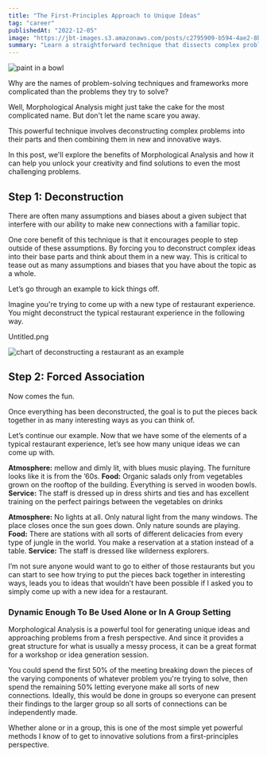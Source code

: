 ```yaml
---
title: "The First-Principles Approach to Unique Ideas"
tag: "career"
publishedAt: "2022-12-05"
image: "https://jbt-images.s3.amazonaws.com/posts/c2795909-b594-4ae2-8b1c-cf713a7dfc4c-scaled.jpeg"
summary: "Learn a straightforward technique that dissects complex problems into manageable components and reassembles them in innovative ways. This method will revolutionize your problem-solving skills and be a great workshop idea for teams."
---
```


<Image
  src="https://jbt-images.s3.amazonaws.com/posts/c2795909-b594-4ae2-8b1c-cf713a7dfc4c-scaled.jpeg"
  alt="paint in a bowl"
/>

Why are the names of problem-solving techniques and frameworks more complicated than the problems they try to solve?

Well, Morphological Analysis might just take the cake for the most complicated name. But don't let the name scare you away.

This powerful technique involves deconstructing complex problems into their parts and then combining them in new and innovative ways.

In this post, we'll explore the benefits of Morphological Analysis and how it can help you unlock your creativity and find solutions to even the most challenging problems.

## Step 1: Deconstruction

There are often many assumptions and biases about a given subject that interfere with our ability to make new connections with a familiar topic.

One core benefit of this technique is that it encourages people to step outside of these assumptions. By forcing you to deconstruct complex ideas into their base parts and think about them in a new way. This is critical to tease out as many assumptions and biases that you have about the topic as a whole.

Let’s go through an example to kick things off.

Imagine you're trying to come up with a new type of restaurant experience. You might deconstruct the typical restaurant experience in the following way.

Untitled.png

<Image
  src="https://cdn.sanity.io/images/ch8y490c/production/9406e816bd028b1f35f55975ce8ff71827f1d2e0-2746x1448.png?rect=287,0,2172,1448&w=600&h=400&fit=fillmax&dpr=2"
  alt="chart of deconstructing a restaurant as an example"
/>

## Step 2: Forced Association

Now comes the fun.

Once everything has been deconstructed, the goal is to put the pieces back together in as many interesting ways as you can think of.

Let’s continue our example. Now that we have some of the elements of a typical restaurant experience, let’s see how many unique ideas we can come up with.

**Atmosphere:** mellow and dimly lit, with blues music playing. The furniture looks like it is from the ’60s. **Food:** Organic salads only from vegetables grown on the rooftop of the building. Everything is served in wooden bowls. **Service:** The staff is dressed up in dress shirts and ties and has excellent training on the perfect pairings between the vegetables on drinks

**Atmosphere:** No lights at all. Only natural light from the many windows. The place closes once the sun goes down. Only nature sounds are playing. **Food:** There are stations with all sorts of different delicacies from every type of jungle in the world. You make a reservation at a station instead of a table. **Service:** The staff is dressed like wilderness explorers.

I’m not sure anyone would want to go to either of those restaurants but you can start to see how trying to put the pieces back together in interesting ways, leads you to ideas that wouldn’t have been possible if I asked you to simply come up with a new idea for a restaurant.

### Dynamic Enough To Be Used Alone or In A Group Setting

Morphological Analysis is a powerful tool for generating unique ideas and approaching problems from a fresh perspective. And since it provides a great structure for what is usually a messy process, it can be a great format for a workshop or idea generation session.

You could spend the first 50% of the meeting breaking down the pieces of the varying components of whatever problem you're trying to solve, then spend the remaining 50% letting everyone make all sorts of new connections. Ideally, this would be done in groups so everyone can present their findings to the larger group so all sorts of connections can be independently made.

Whether alone or in a group, this is one of the most simple yet powerful methods I know of to get to innovative solutions from a first-principles perspective.

